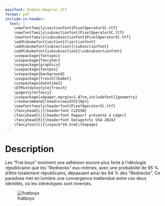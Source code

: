 ```yaml
---
mainfont: Roboto-Regular.ttf
format: pdf 
include-in-header:
  text: |
    \newfontfamily\sectionfont{PixelOperatorSC.ttf}
    \newfontfamily\subsectionfont{PixelOperatorSC.ttf}
    \newfontfamily\subsubsectionfont{PixelOperatorSC.ttf}
    \addtokomafont{section}{\sectionfont}
    \addtokomafont{subsection}{\subsectionfont}
    \addtokomafont{subsubsection}{\subsubsectionfont}
    \usepackage{fontspec}
    \usepackage{fancyhdr}
    \usepackage{graphicx}
    \usepackage{textpos}
    \usepackage{background}
    \usepackage[french]{babel}
    \usepackage{datetime2}
    \DTMsetdatestyle{french}
    \pagestyle{fancy}
    \usepackage[a4paper,margin=1.87cm,includefoot]{geometry}
    \renewcommand{\headrulewidth}{0pt}
    \newfontfamily\headerfont{PixelOperatorSC.ttf}
    \fancyhead[L]{\headerfont CLESSN}
    \fancyhead[C]{\headerfont Rapport présenté à Léger}
    \fancyhead[R]{\headerfont Datagotchi USA 2024}
    \fancyfoot[C]{\vspace*{0.5cm}\thepage}   
---
```


\begin{titlepage}
  \newfontfamily\titlepagefont{PixelOperatorSC.ttf}

  % Background image setup
  \backgroundsetup{
    scale=1.3,
    color=black,
    opacity=0.5,
    angle=0,
    position=current page.south,
    vshift=2.2cm,
    hshift=0.5cm,
    contents={\includegraphics[width=1\textwidth]{img/datagotchi_folks.png}}
  }

  \begin{center}
    \null\vspace{\stretch{1}} % Ensures vertical centering
    {\titlepagefont\fontsize{48pt}{18pt}\selectfont \textbf{Datagotchi}}\\[1cm]
    {\titlepagefont\fontsize{32pt}{18pt}\selectfont \textbf{Rapport USA 2024}}\\[1cm]
    \includegraphics[width=0.2\textwidth]{img/datagotchi.png}\\[1cm]
    {\titlepagefont\fontsize{32pt}{16pt}\selectfont \textbf{CLESSN}}\\[0.5cm]
    {\titlepagefont\fontsize{16pt}{14pt}\selectfont Rapport présenté à:}\\ % Smaller normal text size
    {\titlepagefont\fontsize{24pt}{16pt}\selectfont \textbf{Léger Marketing}}\\[1cm]
    {\titlepagefont\fontsize{16pt}{14pt}\selectfont Département de Science Politique\\Faculté des Sciences Sociales\\Université Laval}\\[1cm]
    {\titlepagefont\fontsize{16pt}{14pt}\selectfont Québec, Canada}\\[2cm]
    {\titlepagefont\fontsize{12pt}{12pt}\selectfont \copyright \thinspace CLESSN, \today}\\
    \null\vspace{\stretch{2}} % Ensures vertical centering
  \end{center}  \thispagestyle{empty} % Prevents headers and footers on the title page
  \clearpage % Ensures the next content starts on a clean page
\end{titlepage}
\backgroundsetup{contents={}}

\setcounter{page}{1}

# Description

Les "Frat boys" montrent une adhésion encore plus forte à l'idéologie républicaine que les "Rednecks" eux-mêmes, avec une probabilité de 95 % d'être totalement républicains, dépassant ainsi les 94 % des "Rednecks". Ce paradoxe met en lumière une convergence inattendue entre ces deux identités, où les stéréotypes sont inversés.

![fratboys](img/graph_vote.png)


